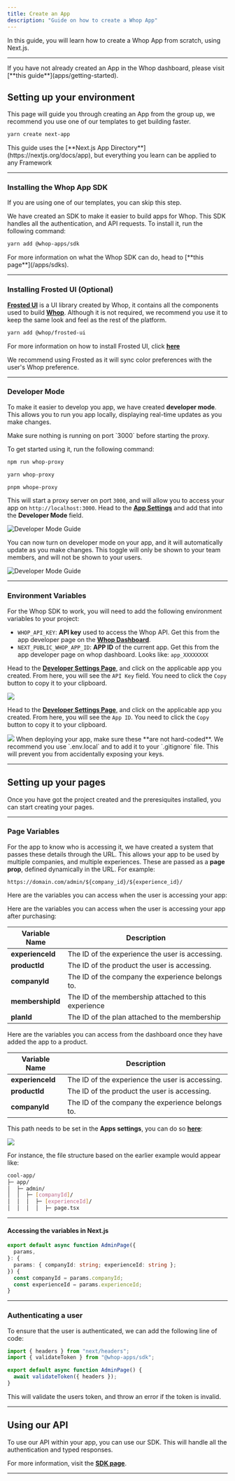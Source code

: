 ```yaml
---
title: Create an App
description: "Guide on how to create a Whop App"
---
```


In this guide, you will learn how to create a Whop App from scratch, using Next.js.

---

<Note>
  If you have not already created an App in the Whop dashboard, please visit
  [**this guide**](apps/getting-started).
</Note>

## Setting up your environment

This page will guide you through creating an App from the group up, we recommend you use one of our templates to get building faster.

```bash
yarn create next-app
```

<Note>
  This guide uses the [**Next.js App Directory**](https://nextjs.org/docs/app),
  but everything you learn can be applied to any Framework
</Note>

---

### Installing the Whop App SDK

<Tip>If you are using one of our templates, you can skip this step.</Tip>

We have created an SDK to make it easier to build apps for Whop. This SDK handles all the authentication, and API requests. To install it, run the following command:

```bash
yarn add @whop-apps/sdk
```

<Note>
  For more information on what the Whop SDK can do, head to [**this
  page**](/apps/sdks).
</Note>

---

### Installing Frosted UI (Optional)

[**Frosted UI**](https://storybook.whop.com) is a UI library created by Whop, it contains all the components used to build [**Whop**](https://whop.com). Although it is not required, we recommend you use it to keep the same look and feel as the rest of the platform.

```bash
yarn add @whop/frosted-ui
```

For more information on how to install Frosted UI, click [**here**](/apps/frosted)

<Tip>
  We recommend using Frosted as it will sync color preferences with the user's
  Whop preference.
</Tip>

---

### Developer Mode

To make it easier to develop you app, we have created **developer mode**. This allows you to run you app locally, displaying real-time updates as you make changes.

<Tip>
  Make sure nothing is running on port `3000` before starting the proxy.
</Tip>

To get started using it, run the following command:

<CodeGroup>

```bash npm
npm run whop-proxy
```

```bash yarn
yarn whop-proxy
```

```bash pnpm
pnpm whope-proxy
```

</CodeGroup>

This will start a proxy server on port `3000`, and will allow you to access your app on `http://localhost:3000`. Head to the [**App Settings**](https://dash.whop.com/settings/developer) and add that into the **Developer Mode** field.

![Developer Mode Guide](https://imgur.com/UnKVb6g.gif)

You can now turn on developer mode on your app, and it will automatically update as you make changes. This toggle will only be shown to your team members, and will not be shown to your users.

![Developer Mode Guide](https://imgur.com/w0MGzD0.gif)

---

### Environment Variables

For the Whop SDK to work, you will need to add the following environment variables to your project:

- `WHOP_API_KEY`: **API key** used to access the Whop API. Get this from the app developer page on the [**Whop Dashboard**](https://dash.whop.com/settings/developer).
- `NEXT_PUBLIC_WHOP_APP_ID`: **APP ID** of the current app. Get this from the app developer page on whop dashboard. Looks like: `app_XXXXXXXX`

<AccordionGroup>

<Accordion title="How to get WHOP_API_KEY" >

Head to the [**Developer Settings Page**](https://dash.whop.com/settings/developer), and click on the applicable app you created. From here, you will see the `API Key` field. You need to click the `Copy` button to copy it to your clipboard.

<Frame>
  <img src="https://imgur.com/SPnZLIL.png" />
</Frame>

</Accordion>

<Accordion title="How to get NEXT_PUBLIC_WHOP_APP_ID" >

Head to the [**Developer Settings Page**](https://dash.whop.com/settings/developer), and click on the applicable app you created. From here, you will see the `App ID`. You need to click the `Copy` button to copy it to your clipboard.

<Frame>
  <img src="https://imgur.com/WhAhvNt.png" />
</Frame>

</Accordion>

</AccordionGroup>

<Note>
  When deploying your app, make sure these **are not hard-coded**. We recommend
  you use `.env.local` and to add it to your `.gitignore` file. This will
  prevent you from accidentally exposing your keys.
</Note>

---

## Setting up your pages

Once you have got the project created and the preresiquites installed, you can start creating your pages.

---

### Page Variables

For the app to know who is accessing it, we have created a system that passes these details through the URL. This allows your app to be used by multiple companies, and multiple experiences. These are passed as a **page prop**, defined dynamically in the URL. For example:

```
https://domain.com/admin/${company_id}/${experience_id}/
```

Here are the variables you can access when the user is accessing your app:

<AccordionGroup>

<Accordion title="Consumer Page" >

Here are the variables you can access when the user is accessing your app after purchasing:

| Variable Name    | Description                                          |
| ---------------- | ---------------------------------------------------- |
| **experienceId** | The ID of the experience the user is accessing.      |
| **productId**    | The ID of the product the user is accessing.         |
| **companyId**    | The ID of the company the experience belongs to.     |
| **membershipId** | The ID of the membership attached to this experience |
| **planId**       | The ID of the plan attached to the membership        |

</Accordion>

<Accordion title="Company Page">

Here are the variables you can access from the dashboard once they have added the app to a product.

| Variable Name    | Description                                      |
| ---------------- | ------------------------------------------------ |
| **experienceId** | The ID of the experience the user is accessing.  |
| **productId**    | The ID of the product the user is accessing.     |
| **companyId**    | The ID of the company the experience belongs to. |

</Accordion>

</AccordionGroup>

This path needs to be set in the **Apps settings**, you can do so [**here**](https://dash.whop.com/settings/developer):

<Frame
  caption="Make sure all variable names are formatted correctly. They should be pre-fixed
  with `$`"
>
  <img src="https://i.imgur.com/TB1Q8ja.png" />
</Frame>

For instance, the file structure based on the earlier example would appear like:

```bash
cool-app/
├─ app/
│  ├─ admin/
│  │  ├─ [companyId]/
│  │  │  ├─ [experienceId]/
│  │  │  │  ├─ page.tsx
```

---

#### Accessing the variables in Next.js

```typescript
export default async function AdminPage({
  params,
}: {
  params: { companyId: string; experienceId: string };
}) {
  const companyId = params.companyId;
  const experienceId = params.experienceId;
}
```

---

### Authenticating a user

To ensure that the user is authenticated, we can add the following line of code:

```typescript
import { headers } from "next/headers";
import { validateToken } from "@whop-apps/sdk";

export default async function AdminPage() {
  await validateToken({ headers });
}
```

This will validate the users token, and throw an error if the token is invalid.

---

## Using our API

To use our API within your app, you can use our SDK. This will handle all the authentication and typed responses.

For more information, visit the [**SDK page**](/apps/sdks#api).

---
